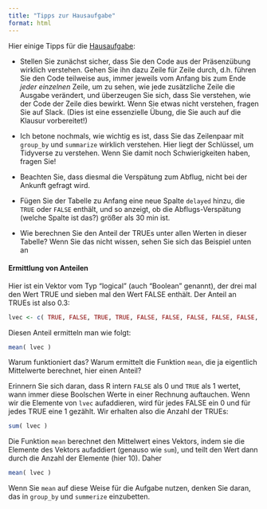 ```yaml
---
title: "Tipps zur Hausaufgabe"
format: html
---
```


Hier einige Tipps für die [Hausaufgabe](uebungen.html):

- Stellen Sie zunächst sicher, dass Sie den Code aus der Präsenzübung wirklich verstehen. Gehen Sie ihn dazu Zeile für Zeile durch, d.h. führen Sie den Code teilweise aus, immer jeweils vom Anfang bis zum Ende *jeder einzelnen* Zeile, um zu sehen, wie jede zusätzliche Zeile die Ausgabe verändert, und überzeugen Sie sich, dass Sie verstehen, wie der Code der Zeile dies bewirkt. Wenn Sie etwas nicht verstehen, fragen Sie auf Slack. (Dies ist eine essenzielle Übung, die Sie auch auf die Klausur vorbereitet!)

- Ich betone nochmals, wie wichtig es ist, dass Sie das Zeilenpaar mit `group_by` und `summarize` wirklich verstehen. Hier liegt der Schlüssel, um Tidyverse zu verstehen. Wenn Sie damit noch Schwierigkeiten haben, fragen Sie!

- Beachten Sie, dass diesmal die Verspätung zum Abflug, nicht bei der Ankunft gefragt wird.

- Fügen Sie der Tabelle zu Anfang eine neue Spalte `delayed` hinzu, die `TRUE` oder `FALSE` enthält, und so anzeigt, ob die Abflugs-Verspätung (welche Spalte ist das?) größer als 30 min ist.

- Wie berechnen Sie den Anteil der TRUEs unter allen Werten in dieser Tabelle? Wenn Sie das nicht wissen, sehen Sie sich das Beispiel unten an

#### Ermittlung von Anteilen

Hier ist ein Vektor vom Typ "logical" (auch "Boolean" genannt), der drei mal den Wert TRUE und sieben mal den Wert FALSE enthält. Der Anteil an TRUEs ist also 0.3:

```r
lvec <- c( TRUE, FALSE, TRUE, TRUE, FALSE, FALSE, FALSE, FALSE, FALSE, FALSE )
```

Diesen Anteil ermitteln man wie folgt:

```r
mean( lvec )
```

Warum funktioniert das? Warum ermittelt die Funktion `mean`, die ja eigentlich Mittelwerte berechnet, hier einen Anteil?

Erinnern Sie sich daran, dass R intern `FALSE` als 0 und `TRUE` als 1 wertet, wann immer diese Boolschen Werte in einer Rechnung auftauchen. Wenn wir die Elemente von `lvec` aufaddieren, wird für jedes FALSE ein 0 und für jedes TRUE eine 1 gezählt. Wir erhalten also die Anzahl der TRUEs:

```r
sum( lvec )
```

Die Funktion `mean` berechnet den Mittelwert eines Vektors, indem sie die Elemente des Vektors aufaddiert (genauso wie `sum`), und teilt den Wert dann durch die Anzahl der Elemente (hier 10). Daher

```r
mean( lvec )
```

Wenn Sie `mean` auf diese Weise für die Aufgabe nutzen, denken Sie daran, das in `group_by` und `summerize` einzubetten.

